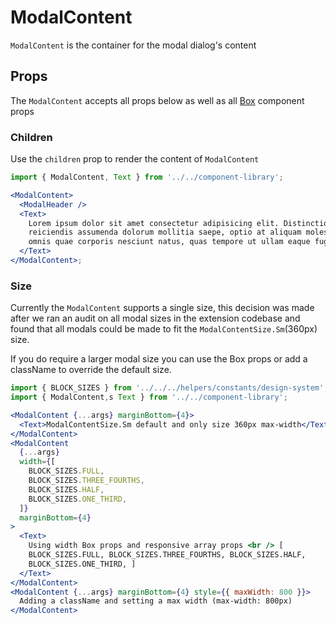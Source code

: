 

# ModalContent

`ModalContent` is the container for the modal dialog's content

<Canvas>
  <Story id="components-componentlibrary-modalcontent--default-story" />
</Canvas>

## Props

The `ModalContent` accepts all props below as well as all [Box](/docs/components-ui-box--default-story#props) component props

<ArgsTable of={ModalContent} />

### Children

Use the `children` prop to render the content of `ModalContent`

<Canvas>
  <Story id="components-componentlibrary-modalcontent--children" />
</Canvas>

```jsx
import { ModalContent, Text } from '../../component-library';

<ModalContent>
  <ModalHeader />
  <Text>
    Lorem ipsum dolor sit amet consectetur adipisicing elit. Distinctio,
    reiciendis assumenda dolorum mollitia saepe, optio at aliquam molestias
    omnis quae corporis nesciunt natus, quas tempore ut ullam eaque fuga. Velit.
  </Text>
</ModalContent>;
```

### Size

Currently the `ModalContent` supports a single size, this decision was made after we ran an audit on all modal sizes in the extension codebase and found that all modals could be made to fit the `ModalContentSize.Sm`(360px) size.

If you do require a larger modal size you can use the Box props or add a className to override the default size.

<Canvas>
  <Story id="components-componentlibrary-modalcontent--size" />
</Canvas>

```jsx
import { BLOCK_SIZES } from '../../../helpers/constants/design-system';
import { ModalContent,s Text } from '../../component-library';

<ModalContent {...args} marginBottom={4}>
  <Text>ModalContentSize.Sm default and only size 360px max-width</Text>
</ModalContent>
<ModalContent
  {...args}
  width={[
    BLOCK_SIZES.FULL,
    BLOCK_SIZES.THREE_FOURTHS,
    BLOCK_SIZES.HALF,
    BLOCK_SIZES.ONE_THIRD,
  ]}
  marginBottom={4}
>
  <Text>
    Using width Box props and responsive array props <br /> [
    BLOCK_SIZES.FULL, BLOCK_SIZES.THREE_FOURTHS, BLOCK_SIZES.HALF,
    BLOCK_SIZES.ONE_THIRD, ]
  </Text>
</ModalContent>
<ModalContent {...args} marginBottom={4} style={{ maxWidth: 800 }}>
  Adding a className and setting a max width (max-width: 800px)
</ModalContent>
```
